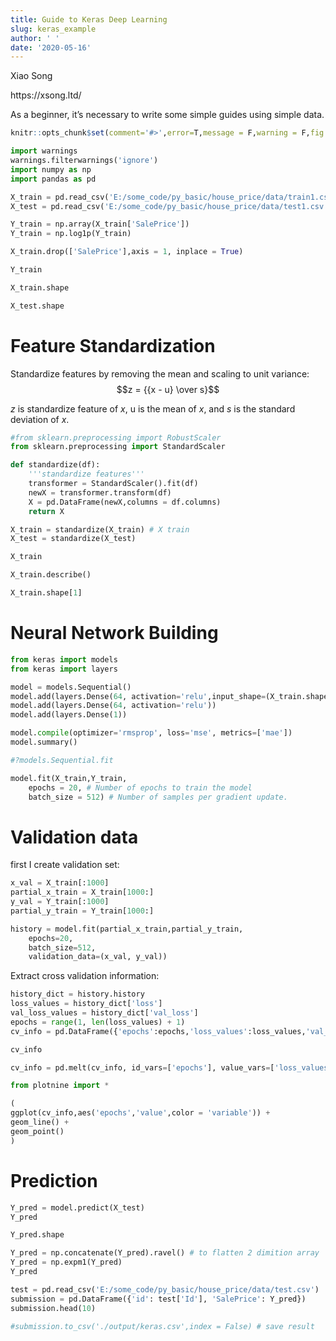 ```yaml
---
title: Guide to Keras Deep Learning 
slug: keras_example
author: ' '
date: '2020-05-16'
---
```


Xiao Song

https://xsong.ltd/

As a beginner, it's necessary to write some simple guides using simple data. 

```r
knitr::opts_chunk$set(comment='#>',error=T,message = F,warning = F,fig.align='center',collapse = T,out.width ='90%')
```

```python
import warnings
warnings.filterwarnings('ignore')
import numpy as np 
import pandas as pd

X_train = pd.read_csv('E:/some_code/py_basic/house_price/data/train1.csv') # prepare data
X_test = pd.read_csv('E:/some_code/py_basic/house_price/data/test1.csv')

Y_train = np.array(X_train['SalePrice'])
Y_train = np.log1p(Y_train)

X_train.drop(['SalePrice'],axis = 1, inplace = True)
```

```python
Y_train
```

```python
X_train.shape
```

```python
X_test.shape
```

# Feature Standardization 

Standardize features by removing the mean and scaling to unit variance:
$$z = {{x - u} \over s}$$

$z$ is standardize feature of $x$, u is the mean of $x$, and $s$ is the standard deviation of $x$.

```python
#from sklearn.preprocessing import RobustScaler
from sklearn.preprocessing import StandardScaler

def standardize(df):
    '''standardize features'''
    transformer = StandardScaler().fit(df) 
    newX = transformer.transform(df)
    X = pd.DataFrame(newX,columns = df.columns)
    return X

X_train = standardize(X_train) # X train
X_test = standardize(X_test) 
```

```python
X_train
```

```python
X_train.describe()
```

```python
X_train.shape[1]
```

# Neural Network Building

```python
from keras import models
from keras import layers

model = models.Sequential()
model.add(layers.Dense(64, activation='relu',input_shape=(X_train.shape[1],)))
model.add(layers.Dense(64, activation='relu'))
model.add(layers.Dense(1))

model.compile(optimizer='rmsprop', loss='mse', metrics=['mae'])
model.summary()
```

```python
#?models.Sequential.fit
```

```python
model.fit(X_train,Y_train,
    epochs = 20, # Number of epochs to train the model
    batch_size = 512) # Number of samples per gradient update.
```

# Validation data

first I create validation set:

```python
x_val = X_train[:1000]
partial_x_train = X_train[1000:]
y_val = Y_train[:1000]
partial_y_train = Y_train[1000:]
```

```python
history = model.fit(partial_x_train,partial_y_train,
    epochs=20,
    batch_size=512,
    validation_data=(x_val, y_val))
```

Extract cross validation information:

```python
history_dict = history.history
loss_values = history_dict['loss']
val_loss_values = history_dict['val_loss']
epochs = range(1, len(loss_values) + 1)
cv_info = pd.DataFrame({'epochs':epochs,'loss_values':loss_values,'val_loss_values':val_loss_values})  
```

```python
cv_info
```

```python
cv_info = pd.melt(cv_info, id_vars=['epochs'], value_vars=['loss_values', 'val_loss_values']) 
```

```python
from plotnine import *

(
ggplot(cv_info,aes('epochs','value',color = 'variable')) +
geom_line() +
geom_point()
)
```

# Prediction

```python
Y_pred = model.predict(X_test)
Y_pred
```

```python
Y_pred.shape
```

```python
Y_pred = np.concatenate(Y_pred).ravel() # to flatten 2 dimition array
Y_pred = np.expm1(Y_pred)
Y_pred
```

```python
test = pd.read_csv('E:/some_code/py_basic/house_price/data/test.csv')
submission = pd.DataFrame({'id': test['Id'], 'SalePrice': Y_pred})
submission.head(10)
```

```python
#submission.to_csv('./output/keras.csv',index = False) # save result
```

